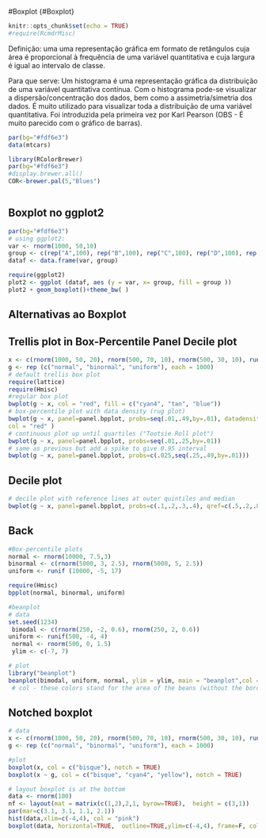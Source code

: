 #Boxplot {#Boxplot}

```r
knitr::opts_chunk$set(echo = TRUE)
#require(RcmdrMisc)
```

Definição: uma  uma representação gráfica em formato de retângulos cuja área é proporcional à frequência de uma variável quantitativa e cuja largura é igual ao intervalo de classe.

Para que serve: Um histograma é uma representação gráfica da distribuição de uma variável quantitativa contínua. Com o histograma pode-se visualizar a dispersão/concentração dos dados, bem como a assimetria/simetria dos dados. É muito utilizado para visualizar toda a distribuição de uma variável quantitativa. Foi introduzida pela primeira vez por Karl Pearson (OBS - É muito parecido com o gráfico de barras).

```r
par(bg="#fdf6e3") 
data(mtcars)


```


```r
library(RColorBrewer)
par(bg="#fdf6e3") 
#display.brewer.all()
COR<-brewer.pal(5,"Blues")



```

## Boxplot no ggplot2


```r
par(bg="#fdf6e3") 
# using ggplot2:
var <- rnorm(1000, 50,10)
group <- c(rep("A",100), rep("B",100), rep("C",100), rep("D",100), rep("E", 100))
dataf <- data.frame(var, group)

require(ggplot2)
plot2 <- ggplot (dataf, aes (y = var, x= group, fill = group ))
plot2 + geom_boxplot()+theme_bw( )
```


## Alternativas ao Boxplot

## Trellis plot in Box-Percentile Panel Decile plot

```r
x <- c(rnorm(1000, 50, 20), rnorm(500, 70, 10), rnorm(500, 30, 10), runif(1000, 0, 100))
g <- rep (c("normal", "binormal", "uniform"), each = 1000)
# default trellis box plot
require(lattice)
require(Hmisc)
#regular box plot  
bwplot(g ~ x, col = "red", fill = c("cyan4", "tan", "blue"))
# box-percentile plot with data density (rug plot)
bwplot(g ~ x, panel=panel.bpplot, probs=seq(.01,.49,by=.01), datadensity=TRUE,
col = "red" )
# continuous plot up until quartiles ("Tootsie Roll plot")
bwplot(g ~ x, panel=panel.bpplot, probs=seq(.01,.25,by=.01))
# same as previous but add a spike to give 0.95 interval
bwplot(g ~ x, panel=panel.bpplot, probs=c(.025,seq(.25,.49,by=.01)))
```

## Decile plot


```r
# decile plot with reference lines at outer quintiles and median
bwplot(g ~ x, panel=panel.bpplot, probs=c(.1,.2,.3,.4), qref=c(.5,.2,.8))

```


## Back 
```r
#Box-percentile plots
normal <- rnorm(10000, 7.5,3)
binormal <- c(rnorm(5000, 3, 2.5), rnorm(5000, 5, 2.5))
uniform <- runif (10000, -5, 17)

require(Hmisc)
bpplot(normal, binormal, uniform)
```


```r
#beanplot
# data 
set.seed(1234)
 bimodal <- c(rnorm(250, -2, 0.6), rnorm(250, 2, 0.6))
uniform <- runif(500, -4, 4)
 normal <- rnorm(500, 0, 1.5)
 ylim <- c(-7, 7)
```


```r
# plot 
library("beanplot")
beanplot(bimodal, uniform, normal, ylim = ylim, main = "beanplot",col = c("cyan3", "purple", "purple"), border = "cyan3")
 # col - these colors stand for the area of the beans (without the border, use border for that color), the lines # inside the bean, the lines outside the bean, and the average line per bean

```


## Notched boxplot
```r
# data 
x <- c(rnorm(1000, 50, 20), rnorm(500, 70, 10), rnorm(500, 30, 10), runif(1000, 0, 100))
g <- rep (c("normal", "binormal", "uniform"), each = 1000)

#plot 
boxplot(x, col = c("bisque"), notch = TRUE)
boxplot(x ~ g, col = c("bisque", "cyan4", "yellow"), notch = TRUE)

```

```r
# layout boxplot is at the bottom 
data <- rnorm(100)
nf <- layout(mat = matrix(c(1,2),2,1, byrow=TRUE),  height = c(3,1))
par(mar=c(3.1, 3.1, 1.1, 2.1))
hist(data,xlim=c(-4,4), col = "pink")
boxplot(data, horizontal=TRUE,  outline=TRUE,ylim=c(-4,4), frame=F, col = "green1", width = 10)
```

